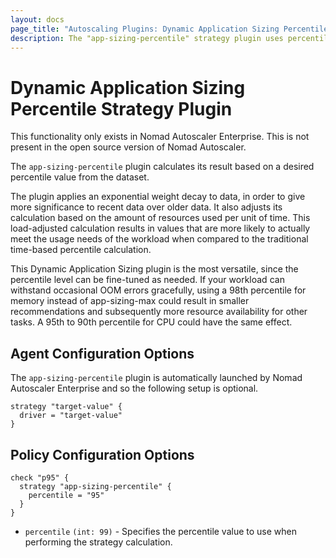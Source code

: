 ```yaml
---
layout: docs
page_title: "Autoscaling Plugins: Dynamic Application Sizing Percentile"
description: The "app-sizing-percentile" strategy plugin uses percentile value of the historical usage to set resource recommendations.
---
```


# Dynamic Application Sizing Percentile Strategy Plugin

<EnterpriseAlert>
  This functionality only exists in Nomad Autoscaler Enterprise. This is not
  present in the open source version of Nomad Autoscaler.
</EnterpriseAlert>

The `app-sizing-percentile` plugin calculates its result based on a desired
percentile value from the dataset.

The plugin applies an exponential weight decay to data, in order to give
more significance to recent data over older data. It also adjusts its calculation
based on the amount of resources used per unit of time. This load-adjusted
calculation results in values that are more likely to actually meet the usage
needs of the workload when compared to the traditional time-based percentile
calculation.

This Dynamic Application Sizing plugin is the most versatile, since the percentile
level can be fine-tuned as needed. If your workload can withstand occasional OOM
errors gracefully, using a 98th percentile for memory instead of app-sizing-max
could result in smaller recommendations and subsequently more resource availability
for other tasks. A 95th to 90th percentile for CPU could have the same effect.

## Agent Configuration Options

The `app-sizing-percentile` plugin is automatically launched by Nomad Autoscaler
Enterprise and so the following setup is optional.

```hcl
strategy "target-value" {
  driver = "target-value"
}
```

## Policy Configuration Options

```hcl
check "p95" {
  strategy "app-sizing-percentile" {
    percentile = "95"
  }
}
```

- `percentile` `(int: 99)` - Specifies the percentile value to use when performing
  the strategy calculation.
